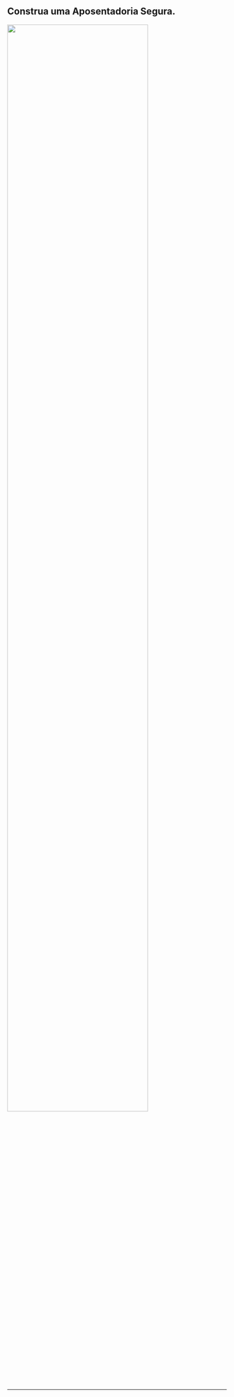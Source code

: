 ## Construa uma Aposentadoria Segura. {#previdencia}

::: {.h-center}
![](imagens/aposentadoria1.jpg){width="80%"}
:::

---